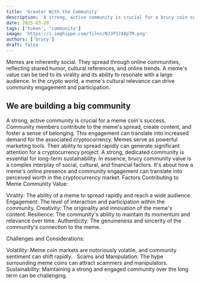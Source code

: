 ```yaml
---
title: 'Greater With the Community'
description: 'A strong, active community is crucial for a brucy coin success.'
date: 2025-03-20
tags: ['token', 'community']
image: 'https://i.imghippo.com/files/NJJP3748pTM.png' 
authors: ['brucy']
draft: false
---
```


Memes are inherently social. They spread through online communities, reflecting shared humor, cultural references, and online trends.
A meme's value can be tied to its virality and its ability to resonate with a large audience.
In the crypto world, a meme's cultural relevance can drive community engagement and participation.

## We are building a big community

A strong, active community is crucial for a meme coin's success.
Community members contribute to the meme's spread, create content, and foster a sense of belonging.
This engagement can translate into increased demand for the associated cryptocurrency.
Memes serve as powerful marketing tools. Their ability to spread rapidly can generate significant attention for a cryptocurrency project.
A strong, dedicated community is essential for long-term sustainability. 
In essence, brucy community value is a complex interplay of social, cultural, and financial factors. It's about how a meme's online presence and community engagement can translate into perceived worth in the cryptocurrency market.
Factors Contributing to Meme Community Value:

Virality: The ability of a meme to spread rapidly and reach a wide audience.
Engagement: The level of interaction and participation within the community.
Creativity: The originality and innovation of the meme's content.
Resilience: The community's ability to maintain its momentum and relevance over time.
Authenticity: The genuineness and sincerity of the community's connection to the meme.

Challenges and Considerations:

Volatility: Meme coin markets are notoriously volatile, and community sentiment can shift rapidly.   
Scams and Manipulation: The hype surrounding meme coins can attract scammers and manipulators.   
Sustainability: Maintaining a strong and engaged community over the long term can be challenging.

